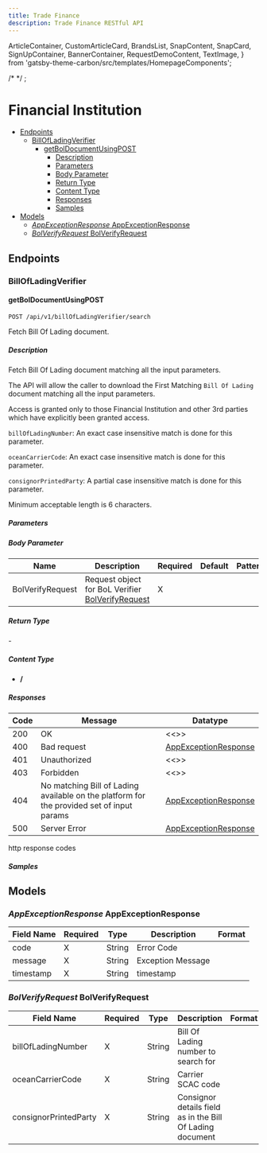 ```yaml
---
title: Trade Finance
description: Trade Finance RESTful API
---
```


<!-- SPDX-License-Identifier: Apache-2.0
SPDXVersion: SPDX-2.2
SPDX-FileCopyrightText: Copyright 2020 FreightTrust and Clearing Corporation -->

  ArticleContainer,
  CustomArticleCard,
  BrandsList,
  SnapContent,
  SnapCard,
  SignUpContainer,
  BannerContainer,
  RequestDemoContent,
  TextImage,
} from 'gatsby-theme-carbon/src/templates/HomepageComponents';

/*  */
<BannerContainer
  title="Trade Finance - from ACH to SWIFT"
  content="3rd Party Inst. Network Access API"
/>;

# Financial Institution

- [Endpoints](#endpoints)
  - [BillOfLadingVerifier](#billofladingverifier)
    - [getBolDocumentUsingPOST](#getboldocumentusingpost)
      - [Description](#description)
      - [Parameters](#parameters)
      - [Body Parameter](#body-parameter)
      - [Return Type](#return-type)
      - [Content Type](#content-type)
      - [Responses](#responses)
      - [Samples](#samples)
- [Models](#models)
  - [_AppExceptionResponse_ AppExceptionResponse](#-appexceptionresponse--appexceptionresponse)
  - [_BolVerifyRequest_ BolVerifyRequest](#-bolverifyrequest--bolverifyrequest)

## Endpoints

### BillOfLadingVerifier

#### getBolDocumentUsingPOST

`POST /api/v1/billOfLadingVerifier/search`

Fetch Bill Of Lading document.

##### Description

Fetch Bill Of Lading document matching all the input parameters.

The API will allow the caller to download the First Matching `Bill Of Lading`
document matching all the input parameters.

Access is granted only to those Financial Institution and other 3rd parties
which have explicitly been granted access.

`billOfLadingNumber`: An exact case insensitive match is done for this
parameter.

`oceanCarrierCode`: An exact case insensitive match is done for this parameter.

`consignorPrintedParty`: A partial case insensitive match is done for this
parameter.

Minimum acceptable length is 6 characters.

##### Parameters

##### Body Parameter

| Name             | Description                                                            | Required | Default | Pattern |
| ---------------- | ---------------------------------------------------------------------- | -------- | ------- | ------- |
| BolVerifyRequest | Request object for BoL Verifier [ BolVerifyRequest](#BolVerifyRequest) | X        |         |         |

##### Return Type

\-

##### Content Type

- **/**

##### Responses

| Code | Message                                                                                   | Datatype                                       |
| ---- | ----------------------------------------------------------------------------------------- | ---------------------------------------------- |
| 200  | OK                                                                                        | \<\<\>\>                                       |
| 400  | Bad request                                                                               | [ AppExceptionResponse](#AppExceptionResponse) |
| 401  | Unauthorized                                                                              | \<\<\>\>                                       |
| 403  | Forbidden                                                                                 | \<\<\>\>                                       |
| 404  | No matching Bill of Lading available on the platform for the provided set of input params | [ AppExceptionResponse](#AppExceptionResponse) |
| 500  | Server Error                                                                              | [ AppExceptionResponse](#AppExceptionResponse) |

http response codes

##### Samples

## Models

### _AppExceptionResponse_ AppExceptionResponse

| Field Name | Required | Type   | Description       | Format |
| ---------- | -------- | ------ | ----------------- | ------ |
| code       | X        | String | Error Code        |        |
| message    | X        | String | Exception Message |        |
| timestamp  | X        | String | timestamp         |        |

### _BolVerifyRequest_ BolVerifyRequest

| Field Name            | Required | Type   | Description                                               | Format |
| --------------------- | -------- | ------ | --------------------------------------------------------- | ------ |
| billOfLadingNumber    | X        | String | Bill Of Lading number to search for                       |        |
| oceanCarrierCode      | X        | String | Carrier SCAC code                                         |        |
| consignorPrintedParty | X        | String | Consignor details field as in the Bill Of Lading document |        |
